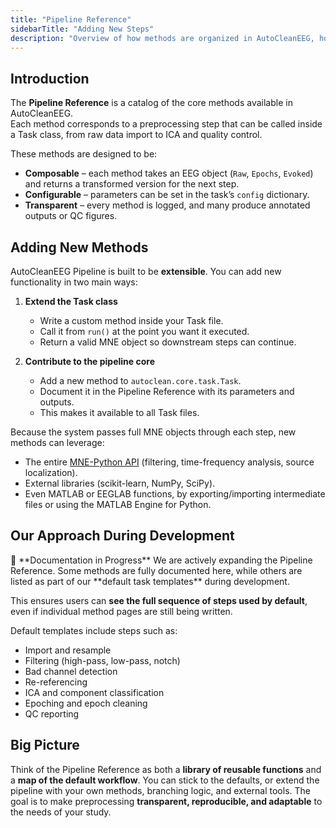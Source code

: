 ```yaml
---
title: "Pipeline Reference"
sidebarTitle: "Adding New Steps"
description: "Overview of how methods are organized in AutoCleanEEG, how to extend them, and how we approach documentation during development."
---
```


## Introduction

The **Pipeline Reference** is a catalog of the core methods available in AutoCleanEEG.  
Each method corresponds to a preprocessing step that can be called inside a Task class, from raw data import to ICA and quality control.  

These methods are designed to be:
- **Composable** – each method takes an EEG object (`Raw`, `Epochs`, `Evoked`) and returns a transformed version for the next step.  
- **Configurable** – parameters can be set in the task’s `config` dictionary.  
- **Transparent** – every method is logged, and many produce annotated outputs or QC figures.  

## Adding New Methods

AutoCleanEEG Pipeline is built to be **extensible**. You can add new functionality in two main ways:

1. **Extend the Task class**  
   - Write a custom method inside your Task file.  
   - Call it from `run()` at the point you want it executed.  
   - Return a valid MNE object so downstream steps can continue.

2. **Contribute to the pipeline core**  
   - Add a new method to `autoclean.core.task.Task`.  
   - Document it in the Pipeline Reference with its parameters and outputs.  
   - This makes it available to all Task files.

Because the system passes full MNE objects through each step, new methods can leverage:
- The entire [MNE-Python API](https://mne.tools/) (filtering, time-frequency analysis, source localization).  
- External libraries (scikit-learn, NumPy, SciPy).  
- Even MATLAB or EEGLAB functions, by exporting/importing intermediate files or using the MATLAB Engine for Python.

## Our Approach During Development

<Note>
📖 **Documentation in Progress**  
We are actively expanding the Pipeline Reference. Some methods are fully documented here, while others are listed as part of our **default task templates** during development.  

This ensures users can **see the full sequence of steps used by default**, even if individual method pages are still being written.
</Note>

Default templates include steps such as:
- Import and resample  
- Filtering (high-pass, low-pass, notch)  
- Bad channel detection  
- Re-referencing  
- ICA and component classification  
- Epoching and epoch cleaning  
- QC reporting  


## Big Picture

Think of the Pipeline Reference as both a **library of reusable functions** and a **map of the default workflow**. You can stick to the defaults, or extend the pipeline with your own methods, branching logic, and external tools. The goal is to make preprocessing **transparent, reproducible, and adaptable** to the needs of your study.
